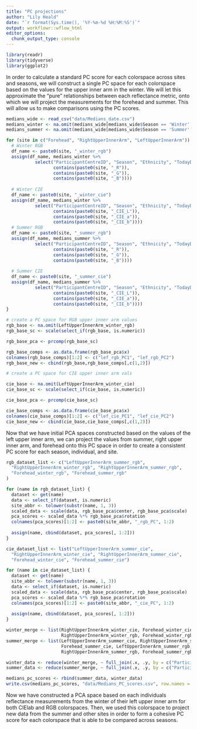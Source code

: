 ```yaml
---
title: "PC projections"
author: "Lily Heald"
date: "`r format(Sys.time(), '%Y-%m-%d %H:%M:%S')`"
output: workflowr::wflow_html
editor_options:
  chunk_output_type: console
---
```


```r
library(readr)
library(tidyverse)
library(ggplot2)
```


In order to calculate a standard PC score for each colorspace across sites and seasons, we will construct a single PC space for each colorspace based on the values for the upper inner arm in the winter. We will let this approximate the "pure" relationships between each reflectance metric, onto which we will project the measurements for the forehead and summer. This will allow us to make comparisons using the PC scores. 

```r
medians_wide <- read_csv("data/Medians_date.csv")
medians_winter <- na.omit(medians_wide[medians_wide$Season == 'Winter',])
medians_summer <- na.omit(medians_wide[medians_wide$Season == 'Summer',])

for (site in c("Forehead", "RightUpperInnerArm", "LeftUpperInnerArm")) {
  # Winter RGB
  df_name <- paste0(site, "_winter_rgb")
  assign(df_name, medians_winter %>%
           select("ParticipantCentreID", "Season", "Ethnicity", "TodayDate", "month_year",
                  contains(paste0(site, "_R")),
                  contains(paste0(site, "_G")),
                  contains(paste0(site, "_B"))))
  
  # Winter CIE
  df_name <- paste0(site, "_winter_cie")
  assign(df_name, medians_winter %>%
           select("ParticipantCentreID", "Season", "Ethnicity", "TodayDate", "month_year", 
                  contains(paste0(site, "_CIE_L")),
                  contains(paste0(site, "_CIE_a")),
                  contains(paste0(site, "_CIE_b"))))
  # Summer RGB
  df_name <- paste0(site, "_summer_rgb")
  assign(df_name, medians_summer %>%
           select("ParticipantCentreID", "Season", "Ethnicity", "TodayDate", "month_year",  
                  contains(paste0(site, "_R")),
                  contains(paste0(site, "_G")),
                  contains(paste0(site, "_B"))))
  
  # Summer CIE
  df_name <- paste0(site, "_summer_cie")
  assign(df_name, medians_summer %>%
           select("ParticipantCentreID", "Season", "Ethnicity", "TodayDate", "month_year", 
                  contains(paste0(site, "_CIE_L")),
                  contains(paste0(site, "_CIE_a")),
                  contains(paste0(site, "_CIE_b"))))
}
```

```r
# create a PC space for RGB upper inner arm values
rgb_base <- na.omit(LeftUpperInnerArm_winter_rgb)
rgb_base_sc <- scale(select_if(rgb_base, is.numeric))

rgb_base_pca <- prcomp(rgb_base_sc)

rgb_base_comps <- as.data.frame(rgb_base_pca$x)
colnames(rgb_base_comps)[1:2] <- c("lef_rgb_PC1", "lef_rgb_PC2")
rgb_base_new <- cbind(rgb_base,rgb_base_comps[,c(1,2)])

# create a PC space for CIE upper inner arm vals 

cie_base <- na.omit(LeftUpperInnerArm_winter_cie)
cie_base_sc <- scale(select_if(cie_base, is.numeric))

cie_base_pca <- prcomp(cie_base_sc)

cie_base_comps <- as.data.frame(cie_base_pca$x)
colnames(cie_base_comps)[1:2] <- c("lef_cie_PC1", "lef_cie_PC2")
cie_base_new <- cbind(cie_base,cie_base_comps[,c(1,2)])
```

Now that we have initial PCA spaces constructed based on the values of the left upper inner arm, we can project the values from summer, right upper inner arm, and forehead onto this PC space in order to create a consistent PC score for each season, individual, and site. 

```r
rgb_dataset_list <- c("LeftUpperInnerArm_summer_rgb",
  "RightUpperInnerArm_winter_rgb", "RightUpperInnerArm_summer_rgb",
  "Forehead_winter_rgb", "Forehead_summer_rgb"
)

for (name in rgb_dataset_list) {
  dataset <- get(name)
  data <- select_if(dataset, is.numeric)
  site_abbr <- tolower(substr(name, 1, 3))
  scaled_data <- scale(data, rgb_base_pca$center, rgb_base_pca$scale)
  pca_scores <- scaled_data %*% rgb_base_pca$rotation
  colnames(pca_scores)[1:2] <- paste0(site_abbr, "_rgb_PC", 1:2)
  
  assign(name, cbind(dataset, pca_scores[, 1:2]))
}

cie_dataset_list <- list("LeftUpperInnerArm_summer_cie",
  "RightUpperInnerArm_winter_cie", "RightUpperInnerArm_summer_cie",
  "Forehead_winter_cie", "Forehead_summer_cie")

for (name in cie_dataset_list) {
  dataset <- get(name)
  site_abbr <- tolower(substr(name, 1, 3))
  data <- select_if(dataset, is.numeric)
  scaled_data <- scale(data, rgb_base_pca$center, rgb_base_pca$scale)
  pca_scores <- scaled_data %*% rgb_base_pca$rotation
  colnames(pca_scores)[1:2] <- paste0(site_abbr, "_cie_PC", 1:2)
  
  assign(name, cbind(dataset, pca_scores[, 1:2]))
}

winter_merge <- list(RightUpperInnerArm_winter_cie, Forehead_winter_cie,
                     RightUpperInnerArm_winter_rgb, Forehead_winter_rgb, cie_base_new, rgb_base_new)
summer_merge <- list(LeftUpperInnerArm_summer_cie, RightUpperInnerArm_summer_cie,
                     Forehead_summer_cie, LeftUpperInnerArm_summer_rgb, 
                     RightUpperInnerArm_summer_rgb, Forehead_summer_rgb)

winter_data <- reduce(winter_merge, ~ full_join(.x, .y, by = c("ParticipantCentreID", "Season", "Ethnicity", "TodayDate", "month_year")))
summer_data <- reduce(summer_merge, ~ full_join(.x, .y, by = c("ParticipantCentreID", "Season", "Ethnicity",  "TodayDate", "month_year")))

medians_pc_scores <- rbind(summer_data, winter_data)
write.csv(medians_pc_scores, "data/Medians_PC_scores.csv", row.names = F)
```

Now we have constructed a PCA space based on each individuals reflectance measurements from the winter of their left upper inner arm for both CIElab and RGB colorspaces. Then, we used this colorspace to project new data from the summer and other sites in order to form a cohesive PC score for each colorspace that is able to be compared across seasons. 
